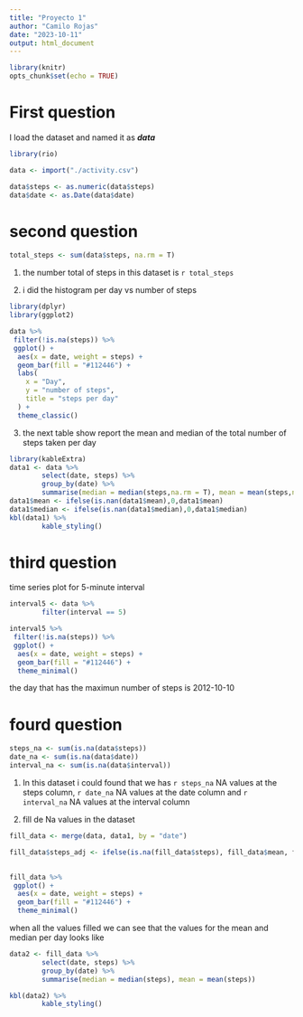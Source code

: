 ```yaml
---
title: "Proyecto 1"
author: "Camilo Rojas"
date: "2023-10-11"
output: html_document
---
```



```r
library(knitr)
opts_chunk$set(echo = TRUE)

```

First question
==============

I load the dataset and named it as ***data***

```r
library(rio)

data <- import("./activity.csv")

data$steps <- as.numeric(data$steps)
data$date <- as.Date(data$date)
```

second question
=================


```r
total_steps <- sum(data$steps, na.rm = T)
```

1. the number total of steps in this dataset is `r total_steps`

2. i did the histogram per day vs number of steps
```r
library(dplyr)
library(ggplot2)

data %>%
 filter(!is.na(steps)) %>%
 ggplot() +
  aes(x = date, weight = steps) +
  geom_bar(fill = "#112446") +
  labs(
    x = "Day",
    y = "number of steps",
    title = "steps per day"
  ) +
  theme_classic()

```
3. the next table show report the mean and median of the total number of steps taken per day

```r
library(kableExtra)
data1 <- data %>% 
        select(date, steps) %>% 
        group_by(date) %>% 
        summarise(median = median(steps,na.rm = T), mean = mean(steps,na.rm = T))
data1$mean <- ifelse(is.nan(data1$mean),0,data1$mean)
data1$median <- ifelse(is.nan(data1$median),0,data1$median)
kbl(data1) %>% 
        kable_styling()

```
third question
=================

time series plot for 5-minute interval

```r
interval5 <- data %>% 
        filter(interval == 5)

interval5 %>%
 filter(!is.na(steps)) %>%
 ggplot() +
  aes(x = date, weight = steps) +
  geom_bar(fill = "#112446") +
  theme_minimal()
```

the day that has the maximun number of steps is 2012-10-10

fourd question
=================

```r

steps_na <- sum(is.na(data$steps))
date_na <- sum(is.na(data$date))
interval_na <- sum(is.na(data$interval))
```

1. In this dataset i could found that we has `r steps_na` NA values at the steps column, `r date_na` NA values at the date column and `r interval_na` NA values at the interval column 

2. fill de Na values in the dataset

```r

fill_data <- merge(data, data1, by = "date")

fill_data$steps_adj <- ifelse(is.na(fill_data$steps), fill_data$mean, fill_data$steps)
        

fill_data %>%
 ggplot() +
  aes(x = date, weight = steps) +
  geom_bar(fill = "#112446") +
  theme_minimal()
```

when all the values filled we can see that the values for the mean and median per day looks like 

```r
data2 <- fill_data %>% 
        select(date, steps) %>% 
        group_by(date) %>% 
        summarise(median = median(steps), mean = mean(steps))

kbl(data2) %>% 
        kable_styling()
```